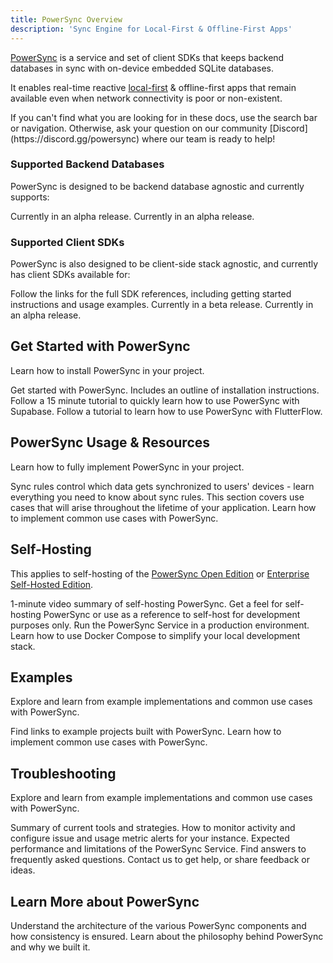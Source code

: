 ```yaml
---
title: PowerSync Overview
description: 'Sync Engine for Local-First & Offline-First Apps'
---
```


[PowerSync](https://www.powersync.com/) is a service and set of client SDKs that keeps backend databases in sync with on-device embedded SQLite databases.

It enables real-time reactive [local-first](/resources/local-first-software) & offline-first apps that remain available even when network connectivity is poor or non-existent.

<Note>
  If you can't find what you are looking for in these docs, use the search bar or navigation. Otherwise, ask your question on our community [Discord](https://discord.gg/powersync) where our team is ready to help!
</Note>

### Supported Backend Databases

PowerSync is designed to be backend database agnostic and currently supports:

<CardGroup cols={3}>
  <Card title="Postgres" icon="elephant" href="/installation/database-setup/#postgres" />

  <Card title="MongoDB" icon="leaf" href="/installation/database-setup/#mongodb-alpha">
    Currently in an alpha release.
  </Card>

  <Card title="MySQL" icon="dolphin" href="/installation/database-setup/#mysql-alpha">
    Currently in an alpha release.
  </Card>
</CardGroup>

### Supported Client SDKs

PowerSync is also designed to be client-side stack agnostic, and currently has client SDKs available for:

<Note>
  Follow the links for the full SDK references, including getting started instructions and usage examples.
</Note>

<CardGroup cols={3}>
  <Card title="Flutter" icon="flutter" href="/client-sdk-references/flutter" />

  <Card title="React Native & Expo" icon="react" href="/client-sdk-references/react-native-and-expo" />

  <Card title="JavaScript/Web" icon="js" href="/client-sdk-references/javascript-web" />

  <Card title="Kotlin Multiplatform" icon="flag" href="/client-sdk-references/kotlin-multiplatform">
    Currently in a beta release.
  </Card>

  <Card title="Swift" icon="swift" href="/client-sdk-references/swift">
    Currently in an alpha release.
  </Card>
</CardGroup>

## Get Started with PowerSync

Learn how to install PowerSync in your project.

<CardGroup cols={3}>
  <Card title="Quickstart / Installation Overview" icon="rocket" href="/installation/quickstart-guide">
    Get started with PowerSync. Includes an outline of installation instructions.
  </Card>

  <Card title="Tutorial: Supabase + PowerSync" icon="rotate" href="/integration-guides/supabase-+-powersync">
    Follow a 15 minute tutorial to quickly learn how to use PowerSync with Supabase.
  </Card>

  <Card title="Tutorial: FlutterFlow + PowerSync" icon="wind" href="/integration-guides/flutterflow-+-powersync">
    Follow a tutorial to learn how to use PowerSync with FlutterFlow.
  </Card>
</CardGroup>

## PowerSync Usage & Resources

Learn how to fully implement PowerSync in your project.

<CardGroup cols={3}>
  <Card title="Sync Rules" icon="filter" href="/usage/sync-rules">
    Sync rules control which data gets synchronized to users' devices - learn everything you need to know about sync rules.
  </Card>

  <Card title="Lifecycle/Maintenance" icon="briefcase" href="/usage/lifecycle-maintenance">
    This section covers use cases that will arise throughout the lifetime of your application.
  </Card>

  <Card title="Use Case Examples" icon="gear" href="/usage/use-case-examples">
    Learn how to implement common use cases with PowerSync.
  </Card>
</CardGroup>

## Self-Hosting

This applies to self-hosting of the [PowerSync Open Edition](https://www.powersync.com/pricing) or [Enterprise Self-Hosted Edition](https://www.powersync.com/pricing).

<CardGroup cols={3}>
  <Card title="Overview Video" icon="play" href="https://www.youtube.com/watch?v=KtExRZqi5Tg&feature=youtu.be">
    1-minute video summary of self-hosting PowerSync.
  </Card>

  <Card title="Demo App" icon="rocket" href="https://github.com/powersync-ja/self-host-demo">
    Get a feel for self-hosting PowerSync or use as a reference to self-host for development purposes only.
  </Card>

  <Card title="Installation" icon="discord" href="/self-hosting/installation">
    Run the PowerSync Service in a production environment.
  </Card>

  <Card title="Local Development" icon="file" href="/self-hosting/local-development">
    Learn how to use Docker Compose to simplify your local development stack.
  </Card>
</CardGroup>

## Examples

Explore and learn from example implementations and common use cases with PowerSync.

<CardGroup cols={3}>
  <Card title="Demo Apps/Example Projects" icon="code" href="/resources/demo-apps-example-projects">
    Find links to example projects built with PowerSync.
  </Card>

  <Card title="Use Case Examples" icon="gear" href="/usage/use-case-examples">
    Learn how to implement common use cases with PowerSync.
  </Card>
</CardGroup>

## Troubleshooting

Explore and learn from example implementations and common use cases with PowerSync.

<CardGroup cols={3}>
  <Card title="Troubleshooting Overview" icon="code" href="/resources/troubleshooting">
    Summary of current tools and strategies.
  </Card>

  <Card title="Monitoring & Alerting" icon="bell" href="/usage/tools/monitoring-and-alerting">
    How to monitor activity and configure issue and usage metric alerts for your instance.
  </Card>

  <Card title="Performance & Limits" icon="chart-line" href="/resources/performance-and-limits">
    Expected performance and limitations of the PowerSync Service.
  </Card>

  <Card title="FAQ" icon="question" href="/resources/faq">
    Find answers to frequently asked questions.
  </Card>

  <Card title="Contact Us" icon="discord" href="/resources/contact-us">
    Contact us to get help, or share feedback or ideas.
  </Card>
</CardGroup>

## Learn More about PowerSync

<CardGroup cols={3}>
  <Card title="Architecture" icon="database" href="/architecture/architecture-overview">
    Understand the architecture of the various PowerSync components and how consistency is ensured.
  </Card>

  <Card title="Philosophy" icon="flux-capacitor" href="/intro/powersync-philosophy">
    Learn about the philosophy behind PowerSync and why we built it.
  </Card>
</CardGroup>